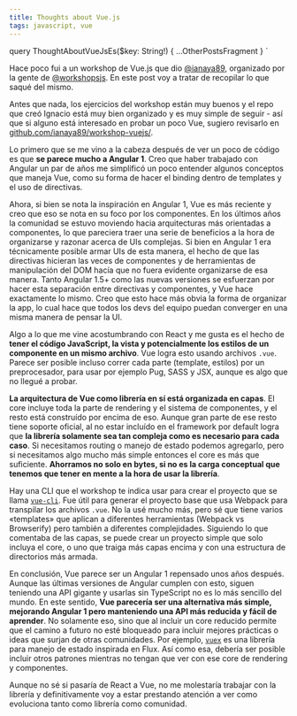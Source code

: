 ```yaml
---
title: Thoughts about Vue.js
tags: javascript, vue
---
```




  query ThoughtAboutVueJsEs($key: String!) {
    ...OtherPostsFragment
  }
`

Hace poco fui a un workshop de Vue.js que dio [@ianaya89](https://twitter.com/ianaya89), organizado por la gente de [@workshopsjs](https://twitter.com/workshopsjs). En este post voy a tratar de recopilar lo que saqué del mismo.

Antes que nada, los ejercicios del workshop están muy buenos y el repo que creó Ignacio está muy bien organizado y es muy simple de seguir - así que si alguno está interesado en probar un poco Vue, sugiero revisarlo en [github.com/ianaya89/workshop-vuejs/](https://github.com/ianaya89/workshop-vuejs/).

Lo primero que se me vino a la cabeza después de ver un poco de código es que **se parece mucho a Angular 1**. Creo que haber trabajado con Angular un par de años me simplificó un poco entender algunos conceptos que maneja Vue, como su forma de hacer el binding dentro de templates y el uso de directivas.

Ahora, si bien se nota la inspiración en Angular 1, Vue es más reciente y creo que eso se nota en su foco por los componentes. En los últimos años la comunidad se estuvo moviendo hacia arquitecturas más orientadas a componentes, lo que pareciera traer una serie de beneficios a la hora de organizarse y razonar acerca de UIs complejas. Si bien en Angular 1 era técnicamente posible armar UIs de esta manera, el hecho de que las directivas hicieran las veces de componentes y de herramientas de manipulación del DOM hacía que no fuera evidente organizarse de esa manera. Tanto Angular 1.5+ como las nuevas versiones se esfuerzan por hacer esta separación entre directivas y componentes, y Vue hace exactamente lo mismo. Creo que esto hace más obvia la forma de organizar la app, lo cual hace que todos los devs del equipo puedan converger en una misma manera de pensar la UI.

Algo a lo que me vine acostumbrando con React y me gusta es el hecho de **tener el código JavaScript, la vista y potencialmente los estilos de un componente en un mismo archivo**. Vue logra esto usando archivos `.vue`. Parece ser posible incluso correr cada parte (template, estilos) por un preprocesador, para usar por ejemplo Pug, SASS y JSX, aunque es algo que no llegué a probar.

**La arquitectura de Vue como librería en sí está organizada en capas**. El core incluye toda la parte de rendering y el sistema de componentes, y el resto está construído por encima de eso. Aunque gran parte de ese resto tiene soporte oficial, al no estar incluído en el framework por default logra que **la librería solamente sea tan compleja como es necesario para cada caso**. Si necesitamos routing o manejo de estado podemos agregarlo, pero si necesitamos algo mucho más simple entonces el core es más que suficiente. **Ahorramos no solo en bytes, si no es la carga conceptual que tenemos que tener en mente a la hora de usar la librería**.

Hay una CLI que el workshop te indica usar para crear el proyecto que se llama [`vue-cli`](https://github.com/vuejs/vue-cli). Fue útil para generar el proyecto base que usa Webpack para transpilar los archivos `.vue`. No la usé mucho más, pero sé que tiene varios «templates» que aplican a diferentes herramientas (Webpack vs Browserify) pero también a diferentes complejidades. Siguiendo lo que comentaba de las capas, se puede crear un proyecto simple que solo incluya el core, o uno que traiga más capas encima y con una estructura de directorios más armada.

En conclusión, Vue parece ser un Angular 1 repensado unos años después. Aunque las últimas versiones de Angular cumplen con esto, siguen teniendo una API gigante y usarlas sin TypeScript no es lo más sencillo del mundo. En este sentido, **Vue parecería ser una alternativa más simple, mejorando Angular 1 pero manteniendo una API más reducida y fácil de aprender**. No solamente eso, sino que al incluir un core reducido permite que el camino a futuro no esté bloqueado para incluir mejores prácticas o ideas que surjan de otras comunidades. Por ejemplo, [`vuex`](https://github.com/vuejs/vuex) es una librería para manejo de estado inspirada en Flux. Así como esa, debería ser posible incluir otros patrones mientras no tengan que ver con ese core de rendering y componentes.

Aunque no sé si pasaría de React a Vue, no me molestaría trabajar con la librería y definitivamente voy a estar prestando atención a ver como evoluciona tanto como librería como comunidad.
